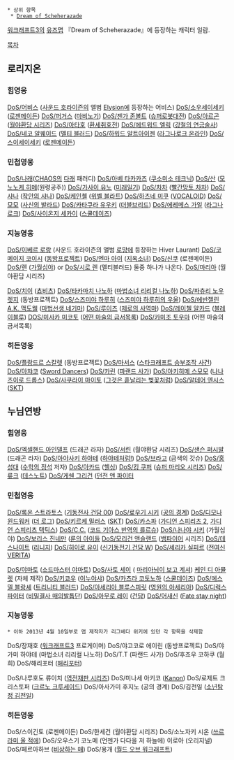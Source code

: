  * 상위 항목
  * [[Dream of Scheherazade]]

[[워크래프트3]]의 [[유즈맵]] 『Dream of Scheherazade』에 등장하는 캐릭터 일람.

[[목차]]
== 로리지온 ==
=== 힘영웅 ===
[[DoS/어비스]] ([[사운드 호라이즌]]의 앨범 [[Elysion]]에 등장하는 어비스)
[[DoS/소우세이세키]] ([[로젠메이든]])
[[DoS/퍼거스]] ([[마비노기]])
[[DoS/젠가 존볼트]] ([[슈퍼로봇대전]])
[[DoS/아르곤]] ([[월야환담 시리즈]])
[[DoS/아타호]] ([[환세취호전]])
[[DoS/에드워드 엘릭]] ([[강철의 연금술사]])
[[DoS/네코 알퀘이드]] ([[멜티 블러드]])
[[DoS/하워드 알트아이젠]] ([[라그나로크 온라인]])
[[DoS/스이세이세키]] ([[로젠메이든]]) 
=== 민첩영웅 ===
[[DoS/나래]]([[CHAOS]]의 [[다래]] 패러디)
[[DoS/아베 타카카즈]] ([[야라나이카|쿠소미소 테크닉]])
[[DoS/산]] ([[모노노케 히메]](원령공주))
[[DoS/가사이 유노]] ([[미래일기]])
[[DoS/차차]] ([[빨간망토 차차]])
[[DoS/샤나]] ([[작안의 샤나]])
[[DoS/케인첼]] ([[위벨 블라트]])
[[DoS/하츠네 미쿠]] ([[VOCALOID]])
[[DoS/모모]] ([[사신의 발라드]])
[[DoS/카타쿠라 유우키]] ([[더블브리드]])
[[DoS/에레메스 가일]] ([[라그나로크]])
[[DoS/사이온지 세카이]] ([[스쿨데이즈]])
=== 지능영웅 ===
[[DoS/이베르 로랑]] (사운드 호라이즌의 앨범 [[로망]]에 등장하는 Hiver Laurant)
[[DoS/코메이지 코이시]] ([[동방프로젝트]])
[[DoS/엔마 아이]] ([[지옥소녀]])
[[DoS/신쿠]] (로젠메이든)
[[DoS/렌]] ([[가월십야]]) or [[DoS/시로 렌]] (멜티블러드) 둘중 하나가 나온다.
[[DoS/마리아]] (월야환담 시리즈)

[[DoS/치이]] ([[쵸비츠]])
[[DoS/타카마치 나노하]] ([[마법소녀 리리컬 나노하]])
[[DoS/파츄리 노우렛지]] (동방프로젝트)
[[DoS/스즈미야 하루히]] ([[스즈미야 하루히의 우울]])
[[DoS/에반젤린 A.K. 맥도웰]] ([[마법선생 네기마]])
[[DoS/루이즈]] ([[제로의 사역마]])
[[DoS/레이첼 알카드]] ([[블레이블루]])
[[DOS/미사카 미코토]] ([[어떤 마술의 금서목록]])
[[DoS/카미조 토우마]] (어떤 마술의 금서목록)
=== 히든영웅 ===
[[DoS/플랑드르 스칼렛]] (동방프로젝트)
[[DoS/마서스]] ([[스타크래프트 승부조작 사건]])
[[DoS/아챠코]] ([[소드 댄서|Sword Dancers]])
[[DoS/카린]] ([[파랜드 사가]])
[[DoS/아키히메 스모모]] ([[나나츠이로 드롭스]])
[[DoS/사쿠라이 마이토]] ([[그것은 흩날리는 벚꽃처럼]])
[[DoS/알테어 엔시스]] ([[SKT]])
== 누님연방 ==
=== 힘영웅 ===
[[DoS/엑셀핸드 아인델프]] (드래곤 라자)
[[DoS/서린]] (월야환담 시리즈)
[[DoS/샌슨 퍼시발]] (드래곤 라자)
[[DoS/아야사키 하야테]] ([[하야테처럼!]])
[[DoS/브라고]] (금색의 갓슈)
[[DoS/홍성대]] ([[수학의 정석]] 저자)
[[DoS/아카드]] ([[헬싱]])
[[DoS/킹 쿠퍼]] ([[슈퍼 마리오 시리즈]])
[[DoS/류크]] ([[데스노트]])
[[DoS/게쉔 그리건]] ([[던전 앤 파이터]]
=== 민첩영웅 ===
[[DoS/록온 스트라토스]] ([[기동전사 건담 00]])
[[DoS/료우기 시키]] ([[공의 경계]])
[[DoS/디모나 윈드워커]] ([[더 로그]])
[[DoS/키르케 밀러스]] ([[SKT]])
[[DoS/카스파]] ([[가디언 스피리츠 2]], [[가디언 스피리츠 택틱스]])
[[DoS/C.C.]]  ([[코드 기아스 반역의 를르슈]])
[[DoS/나나야 시키]] (가월십야)
[[DoS/보리스 진네만]] ([[룬의 아이들]]
[[DoS/모리건 앤슬랜드]] ([[뱀파이어]] 시리즈)
[[DoS/데스나이트]] ([[리니지]])
[[DoS/히이로 유이]] ([[신기동전기 건담 W]])
[[DoS/세리카 실피르]] ([[전여신 VERITA]])

[[DoS/야마토]] ([[소드마스터 야마토]])
[[DoS/사토 세이]] ( [[마리아님이 보고 계셔]])
[[케인 디 아뮬렛]] (자체 제작)
[[DoS/키쿄우]] ([[이누야샤]])
[[DoS/카츠라 코토노하]] ([[스쿨데이즈]])
[[DoS/에스델 블랑셰]] ([[트리니티 블러드]])
[[DoS/아세리아 블루스피릿]] ([[영원의 아세리아]])
[[DoS/디럭스 파이터]]  ([[비밀결사 매의발톱단]])
[[DoS/아무로 레이]] ([[건담]])
[[DoS/어새신]] ([[Fate stay night]])
=== 지능영웅 ===
 * 이하 2013년 4월 10일부로 맵 제작자가 리그베다 위키에 있던 각 항목을 삭제함

DoS/장재호 ([[워크래프트3]] 프로게이머)
DoS/야고코로 에이린 (동방프로젝트)
DoS/야가미 하야테 (마법소녀 리리컬 나노하)
DoS/T.T (파랜드 사가)
DoS/후죠우 코하쿠 (월희)
DoS/해리포터 ([[해리포터]])

DoS/나루호도 류이치 ([[역전재판 시리즈]])
DoS/미나세 아키코 ([[Kanon]])
DoS/로제트 크리스토퍼 ([[크르노 크루세이드]])
DoS/아사가미 후지노 (공의 경계)
DoS/김전일 ([[소년탐정 김전일]])
=== 히든영웅 ===
DoS/스이긴토 (로젠메이든)
DoS/한세건 (월야환담 시리즈)
DoS/소노자키 시온 ([[쓰르라미 울 적에]])
DoS/오우스기 코노메 (언젠가 다다을 저 하늘에)
이로아 (오리지널)
DoS/페르아하브 ([[비상하는 매]])
DoS/용개 ([[월드 오브 워크래프트]])
